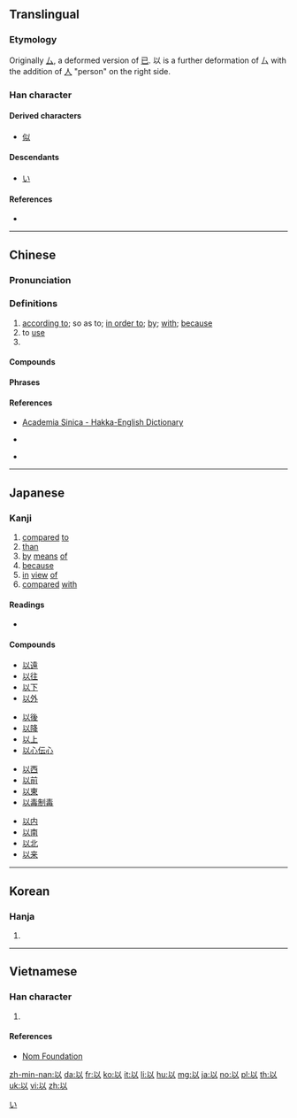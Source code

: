 ==Translingual==
{{stroke order|strokes=5}}
{{stroke order|type=animate}}

===Etymology===
{{Han etyl}}
Originally [[厶]], a deformed version of [[已]]. 以 is a further deformation of 厶 with the addition of [[人]] "person" on the right side.

===Han character===
{{Han char|rn=9|rad=人|as=03|sn=5|four=28100|canj=VIO|ids=⿲𠄌丶人}}

====Derived characters====
* [[似]]

====Descendants====
* [[い]]

====References====
* {{Han ref|kx=0094.010|dkj=00388|dj=0199.010|hdz=10105.070|uh=4EE5|ud=20197|bh=A548|bd=42312}}

[[Category:Han characters from which hiragana were derived|い]]

----

==Chinese==
{{zh-forms}}

===Pronunciation===
{{zh-pron
|m=yǐ
|ma=Zh-yi.ogg
|c=ji5
|h=pfs=yî;hpy=yi1
|mn=í
|w=3i
|mc=y
|oc=y
|cat=prep,v,pn
}}

===Definitions===
{{zh-hanzi}}

# [[according to]]; so as to; [[in order to]]; [[by]]; [[with]]; [[because]]
# to [[use]]
# {{abbreviation of|以色列|lang=zh}}

====Compounds====
{{der5
|{{zh-l|可以}}
|{{zh-l|以暴易暴}}
|{{zh-l|以便}}
|{{zh-l|以德報怨}}
|{{zh-l|以毒攻毒}}
|{{zh-l|以訛傳訛}}
|{{zh-l|以耳代目}}
|{{zh-l|以攻為守}}
|{{zh-l|以觀後效}}
|{{zh-l|以後}}
|{{zh-l|以及}}
|{{zh-l|以己度人}}
|{{zh-l|以近}}
|{{zh-l|以儆效尤}}
|{{zh-l|以來}}
|{{zh-l|以理服人}}
|{{zh-l|以力服人}}
|{{zh-l|以鄰為壑}}
|{{zh-l|以卵投石}}
|{{zh-l|以貌取人}}
|{{zh-l|以免}}
|{{zh-l|以內}}
|{{zh-l|以偏概全}}
|{{zh-l|以期}}
|{{zh-l|以前}}
|{{zh-l|以強淩弱}}
|{{zh-l|以求}}
|{{zh-l|以權謀私}}
|{{zh-l|以人廢言}}
|{{zh-l|以色列}}
|{{zh-l|以上}}
|{{zh-l|以身試法}}
|{{zh-l|以身殉職}}
|{{zh-l|以身作則}}
|{{zh-l|以湯沃雪}}
|{{zh-l|以湯止沸}}
|{{zh-l|以外}}
|{{zh-l|以為}}
|{{zh-l|以下}}
|{{zh-l|以一當十}}
|{{zh-l|以逸待勞}}
|{{zh-l|以遠}}
|{{zh-l|以怨報德}}
|{{zh-l|以至}}
|{{zh-l|以致}}
|{{zh-l|用以}}
}}

====Phrases====
{{der5
|{{zh-l|以小人之心，度君子之腹}}
|{{zh-l|以眼還眼，以牙還牙}}
|{{zh-l|以子之矛，攻子之盾}}
}}

====References====
* {{qualifier|Hakka}} [http://minhakka.ling.sinica.edu.tw/bkg/hakyin/search.php?DETAIL=1&LIMIT=id=56567&dbname=su_tian_1&graph=2 Academia Sinica - Hakka-English Dictionary]
* {{qualifier|Hakka}} {{R:hak:Lau 1997}}
* {{qualifier|Min Nan}} {{thcwd|1320}}

----

==Japanese==

===Kanji===
{{ja-kanji|grade=4|rs=人03}}

# [[compared]] [[to]]
# [[than]]
# [[by]] [[means]] [[of]]
# [[because]]
# [[in]] [[view]] [[of]]
# [[compared]] [[with]]

====Readings====
* {{ja-readings|on=[[い]] (i)|kun=[[おもう]] (omou), [[ゆえに]] (yueni), [[もって]] ([[以って]], motte)}}

====Compounds====
{{der-top}}
{{top4}}
* [[以遠]]
* [[以往]]
* [[以下]]
* [[以外]]
{{mid4}}
* [[以後]]
* [[以降]]
* [[以上]]
* [[以心伝心]]
{{mid4}}
* [[以西]]
* [[以前]]
* [[以東]]
* [[以毒制毒]]
{{mid4}}
* [[以内]]
* [[以南]]
* [[以北]]
* [[以来]]
{{bottom}}
{{der-bottom}}

----

==Korean==

===Hanja===
{{ko-hanja|hangeul=이|mr=i}}

# {{defn|lang=ko|sort=人03}}

----

==Vietnamese==

===Han character===
{{vi-hantu|[[dĩ]]|rs=人03}}

# {{defn|lang=vi|sort=人03}}

====References====
* [http://nomfoundation.org/common/nom_details.php?codepoint=4ee5 Nom Foundation]

[[zh-min-nan:以]]
[[da:以]]
[[fr:以]]
[[ko:以]]
[[it:以]]
[[li:以]]
[[hu:以]]
[[mg:以]]
[[ja:以]]
[[no:以]]
[[pl:以]]
[[th:以]]
[[uk:以]]
[[vi:以]]
[[zh:以]]
